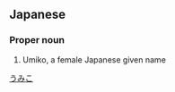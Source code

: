 ==Japanese==
{{ja-kanjitab|烏|実|子}}

===Proper noun===
{{ja-pos|proper|うみこ}}
# Umiko, a female Japanese given name

[[Category:Japanese female given names|うみこ]]